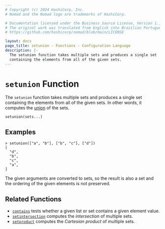 ```yaml
---
# Copyright (c) 2024 HashiCorp, Inc.
# Nomad and the Nomad logo are trademarks of HashiCorp.

# Documentation licensed under the Business Source License, Version 1.1.
# The original work was translated from English into Brazilian Portuguese.
# https://github.com/hashicorp/nomad/blob/main/LICENSE

layout: docs
page_title: setunion - Functions - Configuration Language
description: |-
  The setunion function takes multiple sets and produces a single set
  containing the elements from all of the given sets.
---
```


# `setunion` Function

The `setunion` function takes multiple sets and produces a single set
containing the elements from all of the given sets. In other words, it
computes the [union](<https://en.wikipedia.org/wiki/Union_(set_theory)>) of
the sets.

```hcl
setunion(sets...)
```

## Examples

```shell-session
> setunion(["a", "b"], ["b", "c"], ["d"])
[
  "d",
  "b",
  "c",
  "a",
]
```

The given arguments are converted to sets, so the result is also a set and
the ordering of the given elements is not preserved.

## Related Functions

- [`contains`](/nomad/docs/reference/hcl2/functions/collection/contains) tests whether a given list or set contains
  a given element value.
- [`setintersection`](/nomad/docs/reference/hcl2/functions/collection/setintersection) computes the _intersection_ of
  multiple sets.
- [`setproduct`](/nomad/docs/reference/hcl2/functions/collection/setproduct) computes the _Cartesian product_ of multiple
  sets.
